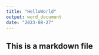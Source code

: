 ```yaml
---
title: "HelloWorld"
output: word_document
date: "2023-08-27"
---
```



## This is a markdown file




